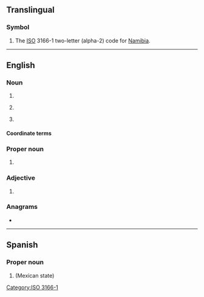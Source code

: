 {{also|Appendix:Variations of "na"}}
==Translingual==

===Symbol===
{{head|mul|symbol}}

# The [[ISO]] 3166-1 two-letter (alpha-2) code for [[Namibia]].

[[Category:ISO 3166-1]]

----

==English==

===Noun===
{{en-noun|~}}

# {{initialism of|en|nerve agent}}
# {{lb|en|literature}} {{initialism of|en|new adult}}
# {{lb|en|medicine}} {{abbreviation of|en|[[nursing assitant]] or [[nurse's assistant]] or [[nurse-assistant]]}}

====Coordinate terms====
{{col3|en|title=medicine|
|NP
|RN
|VN
|PN
|PA
}}

===Proper noun===
{{en-proper noun}}

# {{initialism of|en|{{w|Narcotics Anonymous}}}}

===Adjective===
{{en-adj|-}}

# {{lb|en|ethnicity}} {{initialism of|en|Native American}}

===Anagrams===
* {{anagrams|en|a=an|-an|A/N|AN|An|a(n)|an|an'|an-}}

----

==Spanish==

===Proper noun===
{{head|es|proper noun}}

# {{abbreviation of|es|Nayarit}} (Mexican state)